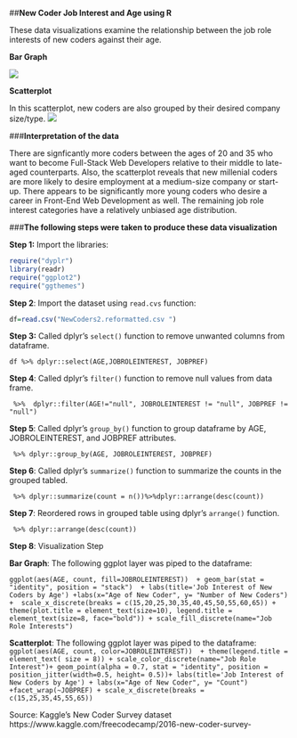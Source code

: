##**New Coder Job Interest and Age using R**

These data visualizations examine the relationship between the job role interests of new coders against their age.

**Bar Graph**

![](barplot_jobroleinterest.png) 

**Scatterplot**

In this scatterplot, new coders are also grouped by their desired company size/type. 
![](JobRoleInterest_Scatter.png ) 


###**Interpretation of the data** 

There are signficantly more coders between the ages of 20 and 35 who want to become Full-Stack Web Developers relative to their middle to late-aged counterparts. Also, the scatterplot reveals that new millenial coders are more likely to desire employment at a medium-size company or start-up. There appears to be significantly more young coders who desire a career in Front-End Web Development as well. The remaining job role interest categories have a relatively unbiased age distribution.

###**The following steps were taken to produce these data visualization**

**Step 1:** Import the libraries:

```r
require("dyplr")
library(readr)
require("ggplot2")
require("ggthemes") 

```
**Step 2**: Import the dataset using ```read.cvs``` function:
```r
df=read.csv("NewCoders2.reformatted.csv ")
```

**Step 3:** 
Called dplyr's ```select()``` function to remove unwanted columns from dataframe. 
```
df %>% dplyr::select(AGE,JOBROLEINTEREST, JOBPREF)
```

**Step 4**: Called dplyr's ```filter()``` function to remove null values from data frame.

```
 %>%  dplyr::filter(AGE!="null", JOBROLEINTEREST != "null", JOBPREF != "null")
```


**Step 5**: Called dplyr's ```group_by()``` function to group dataframe by AGE, JOBROLEINTEREST, and JOBPREF attributes.

```
 %>% dplyr::group_by(AGE, JOBROLEINTEREST, JOBPREF)
```

**Step 6**: Called dplyr's ```summarize()``` function to summarize the counts in the grouped tabled. 
```
 %>% dplyr::summarize(count = n())%>%dplyr::arrange(desc(count))
```

**Step 7**: Reordered rows in grouped table using dplyr's ```arrange()``` function.
```
 %>% dplyr::arrange(desc(count))
```
**Step 8**: Visualization Step

**Bar Graph**: The following ggplot layer was piped to the dataframe:

```ggplot(aes(AGE, count, fill=JOBROLEINTEREST))  + geom_bar(stat = "identity", position = "stack")  + labs(title='Job Interest of New Coders by Age') +labs(x="Age of New Coder", y= "Number of New Coders") +  scale_x_discrete(breaks = c(15,20,25,30,35,40,45,50,55,60,65)) + theme(plot.title = element_text(size=10), legend.title = element_text(size=8, face="bold")) + scale_fill_discrete(name="Job Role Interests")```

**Scatterplot**: The following ggplot layer was piped to the dataframe:
```ggplot(aes(AGE, count, color=JOBROLEINTEREST))  + theme(legend.title = element_text( size = 8)) + scale_color_discrete(name="Job Role Interest")+ geom_point(alpha = 0.7, stat = "identity", position = position_jitter(width=0.5, height= 0.5))+ labs(title='Job Interest of New Coders by Age') + labs(x="Age of New Coder", y= "Count") +facet_wrap(~JOBPREF) + scale_x_discrete(breaks = c(15,25,35,45,55,65))```


Source: Kaggle's New Coder Survey dataset
https://www.kaggle.com/freecodecamp/2016-new-coder-survey- 
